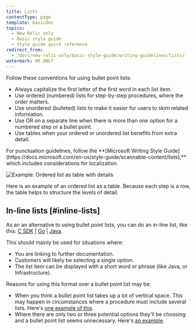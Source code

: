 ```yaml
---
title: Lists
contentType: page
template: basicDoc
topics:
  - New Relic only
  - Basic style guide
  - Style guide quick reference
redirect_from:
  - /docs/new-relic-only/basic-style-guide/writing-guidelines/lists/
watermark: NR ONLY
---
```


Follow these conventions for using bullet point lists:

* Always capitalize the first letter of the first word in each list item.
* Use ordered (numbered) lists for step-by-step procedures, where the order matters.
* Use unordered (bulleted) lists to make it easier for users to skim related information.
* Use OR on a separate line when there is more than one option for a numbered step or a bullet point.
* Use tables when your ordered or unordered list benefits from extra detail.

<Callout variant="tip">
  For punctuation guidelines, follow the **[Microsoft Writing Style Guide](https://docs.microsoft.com/en-us/style-guide/scannable-content/lists),** which includes considerations for localization.
</Callout>

![Example: Ordered list as table with details](./images/tables-example.png "Example: Ordered list as table with details")

Here is an example of an ordered list as a table. Because each step is a row, the table helps to structure the levels of detail.

## In-line lists [#inline-lists]

As an an alternative to using bullet point lists, you can do an in-line list, like this: [C SDK](https://docs.newrelic.com/docs/agents/c-sdk/instrumentation/enable-distributed-tracing-your-c-applications) \| [Go](https://docs.newrelic.com/docs/agents/go-agent/features/distributed-tracing-go#create-manually) \| [Java](https://docs.newrelic.com/docs/agents/java-agent/api-guides/guide-using-java-agent-api#trace-calls).

This should mainly be used for situations where:

* You are linking to further documentation.
* Customers will likely be selecting a single option.
* The list item can be displayed with a short word or phrase (like Java, or Infrastructure).

Reasons for using this format over a bullet point list may be:

* When you think a bullet point list takes up a lot of vertical space. This may happen in circumstances where a procedure must include several lists. Here's [one example of this](/docs/understand-dependencies/distributed-tracing/enable-configure/enable-distributed-tracing#enable).
* Where there are only two or three potential options they'll be choosing and a bullet point list seems unnecessary. Here's [an example](/docs/agents/net-agent/installation/introduction-net-agent-install#requiremnts).
